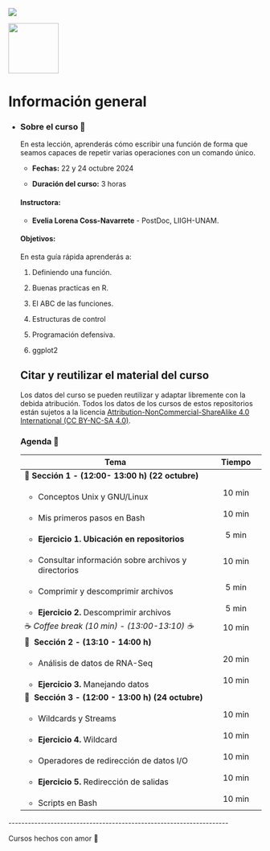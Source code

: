 ::: {layout-ncol="2"}
![](https://liigh.unam.mx/wp-content/uploads/2016/05/logo-liigh-unam.png){fig-align="left"}

![](img/ViernesBioinfo_logo.png){fig-align="right" width="100"}
:::

# Información general {.unnumbered}

-   ::: {.panel-tabset group="globalInfo"}
    ### Sobre el curso 📌

    En esta lección, aprenderás cómo escribir una función de forma que seamos capaces de repetir varias operaciones con un comando único.

    -   **Fechas:** 22 y 24 octubre 2024

    -   **Duración del curso:** 3 horas

    #### **Instructora:**

    -   **Evelia Lorena Coss-Navarrete** - PostDoc, LIIGH-UNAM.

    #### **Objetivos:**

    En esta guía rápida aprenderás a:

    1.  Definiendo una función.

    2.  Buenas practicas en R.

    3.  El ABC de las funciones.

    4.  Estructuras de control

    5.  Programación defensiva.

    6.  ggplot2

    ## Citar y reutilizar el material del curso

    Los datos del curso se pueden reutilizar y adaptar libremente con la debida atribución. Todos los datos de los cursos de estos repositorios están sujetos a la licencia [Attribution-NonCommercial-ShareAlike 4.0 International (CC BY-NC-SA 4.0)](https://creativecommons.org/licenses/by-nc-sa/4.0/).

    ### Agenda 📆 {#agenda}

    +--------------------------------------------------------+---------------+
    | Tema                                                   | Tiempo        |
    +========================================================+:=============:+
    | 🔷 **Sección** **1 - (12:00- 13:00 h) (22 octubre)**   |               |
    +--------------------------------------------------------+---------------+
    | -   Conceptos Unix y GNU/Linux                         | 10 min        |
    +--------------------------------------------------------+---------------+
    | -   Mis primeros pasos en Bash                         | 10 min        |
    +--------------------------------------------------------+---------------+
    | -   **Ejercicio 1. Ubicación en repositorios**         | 5 min         |
    +--------------------------------------------------------+---------------+
    | -   Consultar información sobre archivos y directorios | 10 min        |
    +--------------------------------------------------------+---------------+
    | -   Comprimir y descomprimir archivos                  | 5 min         |
    +--------------------------------------------------------+---------------+
    | -   **Ejercicio 2.** Descomprimir archivos             | 5 min         |
    +--------------------------------------------------------+---------------+
    | ☕ *Coffee break (10 min) - (13:00-13:10) ☕*          | 10 min        |
    +--------------------------------------------------------+---------------+
    | 🔷  **Sección** **2 - (13:10 - 14:00 h)**              |               |
    +--------------------------------------------------------+---------------+
    | -   Análisis de datos de RNA-Seq                       | 20 min        |
    +--------------------------------------------------------+---------------+
    | -   **Ejercicio 3.** Manejando datos                   | 10 min        |
    +--------------------------------------------------------+---------------+
    | 🔷  **Sección 3 - (12:00 - 13:00 h) (24 octubre)**     |               |
    +--------------------------------------------------------+---------------+
    | -   Wildcards y Streams                                | 10 min        |
    +--------------------------------------------------------+---------------+
    | -   **Ejercicio 4.** Wildcard                          | 10 min        |
    +--------------------------------------------------------+---------------+
    | -   Operadores de redirección de datos I/O             | 10 min        |
    +--------------------------------------------------------+---------------+
    | -   **Ejercicio 5.** Redirección de salidas            | 10 min        |
    +--------------------------------------------------------+---------------+
    | -   Scripts en Bash                                    | 10 min        |
    +--------------------------------------------------------+---------------+
    :::

\-\-\-\-\-\-\-\-\-\-\-\-\-\-\-\-\-\-\-\-\-\-\-\-\-\-\-\-\-\-\-\-\-\-\-\-\-\-\-\-\-\-\-\-\-\-\-\-\-\-\-\-\-\-\-\-\-\-\-\-\-\-\-\-\-\-\--

Cursos hechos con amor 💜
